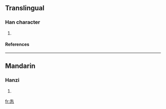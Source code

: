 ==Translingual==
===Han character===
{{Han char|rn=61|rad=心|as=05|sn=9|four=|canj=竹人心 (HOP), X竹人心 (XHOP)}}
# {{defn|Han|sort=心05}}
====References====
{{Han ref|kx=0381.180|dkj=10472|dj=0710.030|hdz=42280.090|uh=6023|ud=24611}}
----
==Mandarin==
===Hanzi===
{{cmn-hanzi|pin=[[yóu]] (you2), [[zōng]] (zong1)|wg=yu<sup>2</sup>, tsung<sup>1</sup>}}
# {{defn|Mandarin}}

[[fr:怣]]
